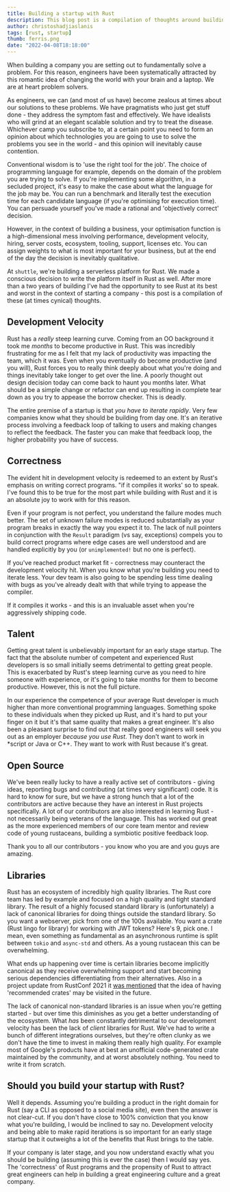 ```yaml
---
title: Building a startup with Rust
description: This blog post is a compilation of thoughts around building a company with Rust
author: christoshadjiaslanis
tags: [rust, startup]
thumb: ferris.png
date: "2022-04-08T18:18:00"
---
```


When building a company you are setting out to fundamentally solve a problem.
For this reason, engineers have been systematically attracted by this romantic
idea of changing the world with your brain and a laptop. We are at heart problem
solvers.

As engineers, we can (and most of us have) become zealous at times about our
solutions to these problems. We have pragmatists who just get stuff done - they
address the symptom fast and effectively. We have idealists who will grind at an
elegant scalable solution and try to treat the disease. Whichever camp you
subscribe to, at a certain point you need to form an opinion about which
technologies you are going to use to solve the problems you see in the world -
and this opinion will inevitably cause contention.

Conventional wisdom is to 'use the right tool for the job'. The choice of
programming language for example, depends on the domain of the problem you are
trying to solve. If you're implementing some algorithm, in a secluded project,
it's easy to make the case about what the language for the job may be. You can
run a benchmark and literally test the execution time for each candidate
language (if you're optimising for execution time). You can persuade yourself
you've made a rational and 'objectively correct' decision.

However, in the context of building a business, your optimisation function is a
high-dimensional mess involving performance, development velocity, hiring,
server costs, ecosystem, tooling, support, licenses etc. You can assign weights
to what is most important for your business, but at the end of the day the
decision is inevitably qualitative.

At `shuttle`, we're building a serverless platform for Rust. We
made a conscious decision to write the platform itself in Rust as well. After more
than a two years of building I've had the opportunity to see Rust at its best and
worst in the context of starting a company - this post is a compilation of
these (at times cynical) thoughts.

## Development Velocity

Rust has a _really_ steep learning curve. Coming from an OO background it took
me _months_ to become productive in Rust. This was incredibly frustrating for me
as I felt that my lack of productivity was impacting the team, which it was.
Even when you eventually do become productive (and you will), Rust forces you to
really think deeply about what you're doing and things inevitably take longer to
get over the line. A poorly thought out design decision today can come back to
haunt you months later. What should be a simple change or refactor can end up
resulting in complete tear down as you try to appease the borrow checker. This
is deadly.

The entire premise of a startup is that _you have to iterate rapidly_. Very few
companies know what they should be building from day one. It's an iterative
process involving a feedback loop of talking to users and making changes to
reflect the feedback. The faster you can make that feedback loop, the higher
probability you have of success.

## Correctness

The evident hit in development velocity is redeemed to an extent by Rust's
emphasis on writing correct programs. "if it compiles it works' so to speak.
I've found this to be true for the most part while building with Rust and it is
an absolute joy to work with for this reason.

Even if your program is not perfect, you understand the failure modes much
better. The set of unknown failure modes is reduced substantially as your
program breaks in exactly the way you expect it to. The lack of null pointers in
conjunction with the `Result` paradigm (vs say, exceptions) compels you to build
correct programs where edge cases are well understood and are handled explicitly
by you (or `unimplemented!` but no one is perfect).

If you've reached product market fit - correctness may counteract the
development velocity hit. When you know what you're building you need to iterate
less. Your dev team is also going to be spending less time dealing with bugs as
you've already dealt with that while trying to appease the compiler.

If it compiles it works - and this is an invaluable asset when you're
aggressively shipping code.

## Talent

Getting great talent is unbelievably important for an early stage startup. The
fact that the absolute number of competent and experienced Rust developers is so
small initially seems detrimental to getting great people. This is exacerbated
by Rust's steep learning curve as you need to hire someone with experience, or
it's going to take months for them to become productive. However, this is not
the full picture.

In our experience the competence of your average Rust developer is much higher
than more conventional programming languages. Something spoke to these
individuals when they picked up Rust, and it's hard to put your finger on it but
it's that same quality that makes a great engineer. It's also been a pleasant
surprise to find out that really good engineers will seek you out as an
employer _because you use Rust_. They don't want to work in \*script or Java or
C++. They want to work with Rust because it's great.

## Open Source

We've been really lucky to have a really active set of contributors - giving
ideas, reporting bugs and contributing (at times very significant) code. It is
hard to know for sure, but we have a strong hunch that a lot of the contributors
are active because they have an interest in Rust projects specifically. A lot of
our contributors are also interested in learning Rust - not necessarily being
veterans of the language. This has worked out great as the more experienced
members of our core team mentor and review code of young rustaceans, building a
symbiotic positive feedback loop.

Thank you to all our contributors - you know who you are and you guys are
amazing.

## Libraries

Rust has an ecosystem of incredibly high quality libraries. The Rust core team
has led by example and focused on a high quality and tight standard
library. The result of a highly focused standard library is (unfortunately) a
lack of canonical libraries for doing things outside the standard library. So
you want a webserver, pick from one of the 100s available. You want a crate
(Rust lingo for library) for working with JWT tokens? Here's 9, pick one. I mean,
even something as fundamental as an asynchronous runtime is split
between `tokio` and `async-std` and others. As a young rustacean this can
be overwhelming.

What ends up happening over time is certain libraries become implicitly
canonical as they receive overwhelming support and start becoming serious
dependencies differentiating from their alternatives. Also in a project
update from RustConf 2021 it [was mentioned](https://youtu.be/ylOpCXI2EMM?t=1048) that the idea of having 'recommended crates' may be visited in the
future.

The lack of canonical non-standard libraries is an issue when you're getting
started - but over time this diminishes as you get a better understanding of the
ecosystem. What _has_ been constantly detrimental to our development velocity
has been the lack of _client_ libraries for Rust. We've had to write a
bunch of different integrations ourselves, but they're often clunky as we
don't have the time to invest in making them really high quality. For
example most of Google's products have at best an unofficial code-generated
crate maintained by the community, and at worst absolutely nothing. You
need to write it from scratch.

## Should you build your startup with Rust?

Well it depends. Assuming you're building a product in the right domain for
Rust (say a CLI as opposed to a social media site), even then the answer is not
clear-cut. If you don't have close to 100% conviction that you know what you're
building, I would be inclined to say no. Development velocity and being able to
make rapid iterations is so important for an early stage startup that it
outweighs a lot of the benefits that Rust brings to the table.

If your company is later stage, and you now understand exactly what you should
be building (assuming this is ever the case) then I would say yes. The
'correctness' of Rust programs and the propensity of Rust to attract great
engineers can help in building a great engineering culture and a great company.
